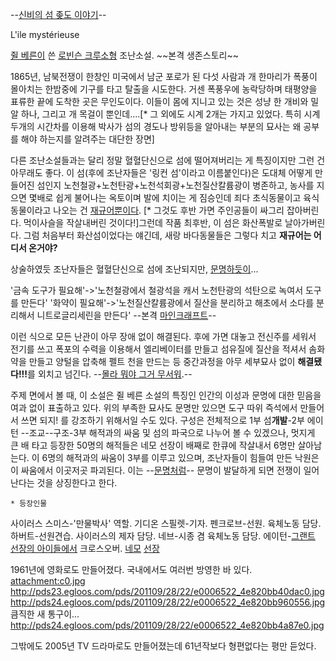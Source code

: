 --[[신비의 섬 좆도 이야기]]--

L'ile mystérieuse

[[쥘 베른]]이 쓴 [[로빈슨 크루소]]형 조난소설. ~~본격 생존스토리~~

1865년, 남북전쟁이 한창인 미국에서 남군 포로가 된 다섯 사람과 개 한마리가 폭풍이 몰아치는 한밤중에 기구를 타고 탈출을 시도한다. 거센 폭풍우에 농락당하며 태평양을 표류한 끝에 도착한 곳은 무인도이다. 이들이 몸에 지니고 있는 것은 성냥 한 개비와 밀알 하나, 그리고 개 목걸이 뿐인데….[* 그 외에도 시계 2개는 가지고 있었다. 특히 시계 두개의 시간차를 이용해 박사가 섬의 경도나 방위등을 알아내는 부분의 묘사는 왜 공부를 해야 하는지를 알려주는 대단한 장면]

다른 조난소설들과는 달리 정말 혈혈단신으로 섬에 떨어져버리는 게 특징이지만 그런 건 아무래도 좋다. 이 섬(후에 조난자들은 '링컨 섬'이라고 이름붙인다)은 도대체 어떻게 만들어진 섬인지 노천철광+노천탄광+노천석회광+노천질산칼륨광이 병존하고, 농사를 지으면 몇배로 쉽게 불어나는 옥토이며 발에 치이는 게 짐승인데 죄다 초식동물이고 육식동물이라고 나오는 건 [[재규어]]뿐이다. [* 그것도 후반 가면 주인공들이 싸그리 잡아버린다. 먹이사슬을 작살내버린 것이다!]그런데 작품 최후반, 이 섬은 화산폭발로 날아가버린다. 그럼 처음부터 화산섬이었다는 얘긴데, 새랑 바다동물들은 그렇다 치고 '''재규어는 어디서 온거야?'''

상술하였듯 조난자들은 혈혈단신으로 섬에 조난되지만, [[문명]]하듯이...

'금속 도구가 필요해'->'노천철광에서 철광석을 캐서 노천탄광의 석탄으로 녹여서 도구를 만든다'
'화약이 필요해'->'노천질산칼륨광에서 질산을 분리하고 해초에서 소다를 분리해서 니트로글리세린을 만든다'
--본격 [[마인크래프트]]--

이런 식으로 모든 난관이 아무 장애 없이 해결된다. 후에 가면 대놓고 전신주를 세워서 전기를 쓰고 폭포의 수력을 이용해서 엘리베이터를 만들고 섬유질에 질산을 적셔서 솜화약을 만들고 양털을 압축해 펠트 천을 만드는 등 중간과정을 아무 세부묘사 없이 '''해결됐다!!!'''를 외치고 넘긴다. --[[몰라 뭐야 그거 무서워]].--

주제 면에서 볼 때, 이 소설은 쥘 베른 소설의 특징인 인간의 이성과 문명에 대한 믿음을 여과 없이 표출하고 있다. 위의 부족한 묘사도 문명만 있으면 도구 따위 즉석에서 만들어서 쓰면 되지! 를 강조하기 위해서일 수도 있다. 구성은 전체적으로 1부 섬'''개발'''-2부 에이턴 --조교--구조-3부 해적과의 싸움 및 섬의 파국으로 나누어 볼 수 있겠으나, 멋지게 큰 배 타고 등장한 50명의 해적들은 네모 선장이 배째로 한큐에 작살내서 6명만 살아남는다. 이 6명의 해적과의 싸움이 3부를 이루고 있으며, 조난자들이 힘들여 만든 낙원은 이 싸움에서 이곳저곳 파괴된다. 이는 --[[문명]]처럼-- 문명이 발달하게 되면 전쟁이 일어난다는 것을 상징한다고 한다.

 * 등장인물
사이러스 스미스-'만물박사' 역할.
기디온 스필렛-기자.
펜크로브-선원. 육체노동 담당.
하버트-선원견습. 사이러스의 제자 담당.
네브-시종 겸 육체노동 담당.
에이턴-[[그랜트 선장의 아이들]]에서 크로스오버.
[[네모]] [[선장]]

1961년에 영화로도 만들어졌다. 국내에서도 여러번 방영한 바 있다.
attachment:c0.jpg
http://pds23.egloos.com/pds/201109/28/22/e0006522_4e820bb40dac0.jpg
http://pds24.egloos.com/pds/201109/28/22/e0006522_4e820bb960556.jpg
큼직한 새 통구이...
http://pds24.egloos.com/pds/201109/28/22/e0006522_4e820bb4a87e0.jpg

그밖에도 2005년 TV 드라마로도 만들어졌는데 61년작보다 형편없다는 평만 듣었다.

